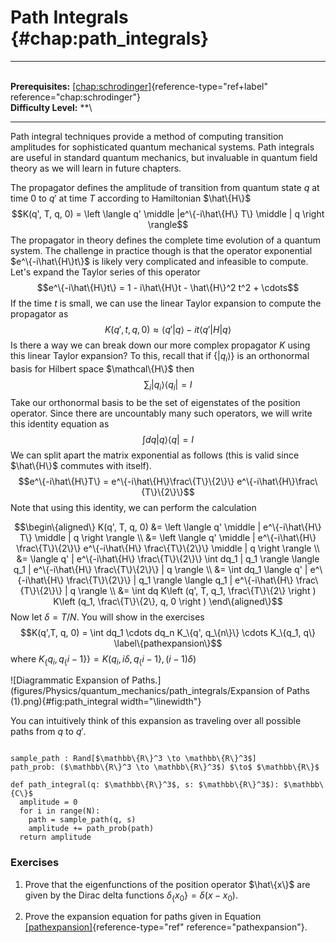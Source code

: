 # Path Integrals \{#chap:path_integrals\}

------------------------------------------------------------------------

\
**Prerequisites:**
[\[chap:schrodinger\]](#chap:schrodinger)\{reference-type="ref+label"
reference="chap:schrodinger"\}\
**Difficulty Level:** \*\*\

------------------------------------------------------------------------

Path integral techniques provide a method of computing transition
amplitudes for sophisticated quantum mechanical systems. Path integrals
are useful in standard quantum mechanics, but invaluable in quantum
field theory as we will learn in future chapters.

The propagator defines the amplitude of transition from quantum state
$q$ at time $0$ to $q'$ at time $T$ according to Hamiltonian $\hat\{H\}$
$$K(q', T, q, 0) = \left \langle q' \middle |e^\{-i\hat\{H\} T\} \middle | q \right \rangle$$
The propagator in theory defines the complete time evolution of a
quantum system. The challenge in practice though is that the operator
exponential $e^\{-i\hat\{H\}t\}$ is likely very complicated and infeasible
to compute. Let's expand the Taylor series of this operator
$$e^\{-i\hat\{H\}t\} = 1 - i\hat\{H\}t - \hat\{H\}^2 t^2 + \cdots$$ If the time
$t$ is small, we can use the linear Taylor expansion to compute the
propagator as
$$K(q', t, q, 0) \approx \langle q' | q \rangle - it \langle q' | H | q \rangle$$
Is there a way we can break down our more complex propagator $K$ using
this linear Taylor expansion? To this, recall that if $\{|q_i\rangle \}$
is an orthonormal basis for Hilbert space $\mathcal\{H\}$ then
$$\sum_i | q_i \rangle \langle q_i | = I$$ Take our orthonormal basis to
be the set of eigenstates of the position operator. Since there are
uncountably many such operators, we will write this identity equation as
$$\int dq | q \rangle \langle q | = I$$ We can split apart the matrix
exponential as follows (this is valid since $\hat\{H\}$ commutes with
itself).
$$e^\{-i\hat\{H\}T\} = e^\{-i\hat\{H\}\frac\{T\}\{2\}\} e^\{-i\hat\{H\}\frac\{T\}\{2\}\}$$
Note that using this identity, we can perform the calculation

$$\begin\{aligned\}
    K(q', T, q, 0) &= \left \langle q' \middle | e^\{-i\hat\{H\} T\} \middle | q \right \rangle \\
    &= \left \langle q' \middle | e^\{-i\hat\{H\} \frac\{T\}\{2\}\} e^\{-i\hat\{H\} \frac\{T\}\{2\}\} \middle | q \right \rangle \\
    &=  \langle q'  | e^\{-i\hat\{H\} \frac\{T\}\{2\}\} \int dq_1 | q_1 \rangle \langle q_1 | e^\{-i\hat\{H\} \frac\{T\}\{2\}\}  | q  \rangle \\
    &= \int dq_1 \langle q'  | e^\{-i\hat\{H\} \frac\{T\}\{2\}\}  | q_1 \rangle \langle q_1 | e^\{-i\hat\{H\} \frac\{T\}\{2\}\}  | q  \rangle \\
    &= \int dq K\left (q', T, q_1, \frac\{T\}\{2\} \right ) K\left (q_1, \frac\{T\}\{2\}, q, 0 \right )
\end\{aligned\}$$ Now let $\delta = T/N$. You will show in the exercises
$$K(q',T, q, 0) = \int dq_1 \cdots dq_n K_\{q', q_\{n\}\} \cdots K_\{q_1, q\} 
    \label\{pathexpansion\}$$ where
$K_\{q_i, q_\{i-1\}\} = K(q_i, i\delta, q_\{i-1\}, (i-1)\delta)$

![Diagrammatic Expansion of
Paths.](figures/Physics/quantum_mechanics/path_integrals/Expansion of Paths (1).png)\{#fig:path_integral
width="\\linewidth"\}

You can intuitively think of this expansion as traveling over all
possible paths from $q$ to $q'$.

``` \{.python language="python"\}

sample_path : Rand[$\mathbb\{R\}^3 \to \mathbb\{R\}^3$]
path_prob: ($\mathbb\{R\}^3 \to \mathbb\{R\}^3$) $\to$ $\mathbb\{R\}$

def path_integral(q: $\mathbb\{R\}^3$, s: $\mathbb\{R\}^3$): $\mathbb\{C\}$
  amplitude = 0
  for i in range(N):
    path = sample_path(q, s)
    amplitude += path_prob(path)
  return amplitude
```

### Exercises

1.  Prove that the eigenfunctions of the position operator $\hat\{x\}$ are
    given by the Dirac delta functions $\delta_\{x_0\} = \delta(x - x_0)$.

2.  Prove the expansion equation for paths given in Equation
    [\[pathexpansion\]](#pathexpansion)\{reference-type="ref"
    reference="pathexpansion"\}.

## 
